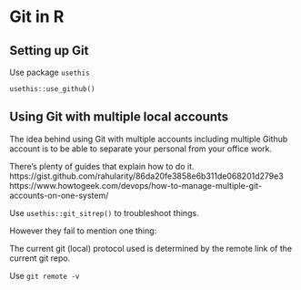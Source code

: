 # Git in R

## Setting up Git

Use package `usethis`

`usethis::use_github()`

## Using Git with multiple local accounts

The idea behind using Git with multiple accounts including multiple Github account is to be able to separate your personal from your office work.

There's plenty of guides that explain how to do it.
https://gist.github.com/rahularity/86da20fe3858e6b311de068201d279e3
https://www.howtogeek.com/devops/how-to-manage-multiple-git-accounts-on-one-system/


Use `usethis::git_sitrep()` to troubleshoot things.

However they fail to mention one thing:

The current git (local) protocol used is determined by the remote link of the current git repo.

Use `git remote -v` 

